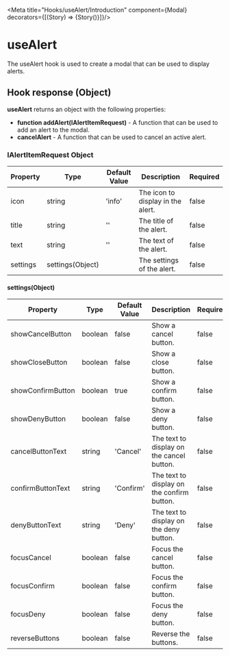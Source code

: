 
<Meta title="Hooks/useAlert/Introduction" component={Modal}  decorators={[(Story) => <LensProvider>{Story()}</LensProvider>]}/>

# useAlert

The useAlert hook is used to create a modal that can be used to display alerts.

## Hook response (Object)
**useAlert** returns an object with the following properties:
- **function addAlert(IAlertItemRequest)** - A function that can be used to add an alert to the modal.
- **cancelAlert** - A function that can be used to cancel an active alert.

### IAlertItemRequest Object

|Property|Type|Default Value|Description|Required|
|---|---|---|---|---|
|icon|string|'info'|The icon to display in the alert.|false|
|title|string|''|The title of the alert.|false|
|text|string|''|The text of the alert.|false|
|settings|settings(Object)||The settings of the alert.|false|

#### settings(Object)

|Property|Type|Default Value|Description|Required|
|---|---|---|---|---|
|showCancelButton|boolean|false|Show a cancel button.|false|
|showCloseButton|boolean|false|Show a close button.|false|
|showConfirmButton|boolean|true|Show a confirm button.|false|
|showDenyButton|boolean|false|Show a deny button.|false|
|cancelButtonText|string|'Cancel'|The text to display on the cancel button.|false|
|confirmButtonText|string|'Confirm'|The text to display on the confirm button.|false|
|denyButtonText|string|'Deny'|The text to display on the deny button.|false|
|focusCancel|boolean|false|Focus the cancel button.|false|
|focusConfirm|boolean|false|Focus the confirm button.|false|
|focusDeny|boolean|false|Focus the deny button.|false|
|reverseButtons|boolean|false|Reverse the buttons.|false|
